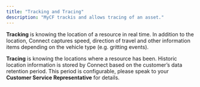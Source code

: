 ```yaml
---
title: "Tracking and Tracing"
description: "MyCF trackis and allows tracing of an asset."
---
```


**Tracking** is knowing the location of a resource in real time. In addition to the location, Connect captures speed, direction of travel and other information items depending on the vehicle type (e.g. gritting events). 

**Tracing** is knowing the locations where a resource has been. Historic location information is stored by Connect based on the customer’s data retention period. This period is configurable, please speak to your **Customer Service Representative** for details.